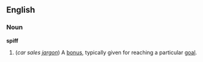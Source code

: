 ==English==
===Noun===
'''spiff'''
# (''car sales [[jargon]]'') A [[bonus]], typically given for reaching a particular [[goal]].